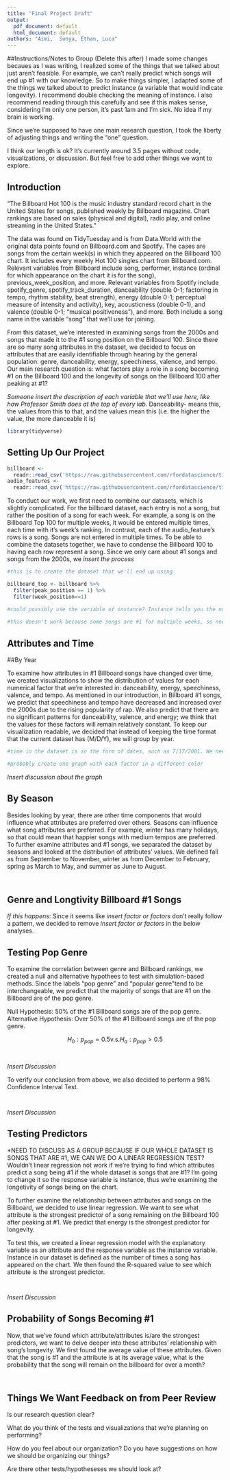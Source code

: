 ```yaml
---
title: "Final Project Draft"
output:
  pdf_document: default
  html_document: default
authors: "Aimi,  Sonya, Ethan, Luca"
---
```


##Instructions/Notes to Group (Delete this after)
I made some changes becaues as I was writing, I realized some of the things that we talked about just aren't feasible. For example, we can't really predict which songs will end up #1 with our knowledge. So to make things simpler, I adapted some of the things we talked about to predict instance (a variable that would indicate longevity). I recommend double checking the meaning of instance. I also recommend reading through this carefully and see if this makes sense, considering I'm only one person, it's past 1am and I'm sick. No idea if my brain is working. 

Since we're supposed to have one main research question, I took the liberty of adjusting things and writing the "one" question. 

I think our length is ok? It's currently around 3.5 pages without code, visualizations, or discussion. But feel free to add other things we want to explore. 

## Introduction

“The Billboard Hot 100 is the music industry standard record chart in the United States for songs, published weekly by Billboard magazine. Chart rankings are based on sales (physical and digital), radio play, and online streaming in the United States.”

The data was found on TidyTuesday and is from Data.World with the original data points found on Billboard.com and Spotify. The cases are songs from the certain week(s) in which they appeared on the Billboard 100 chart. It includes every weekly Hot 100 singles chart from Billboard.com. Relevant variables from Billboard include song, performer, instance (ordinal for which appearance on the chart it is for the song), previous_week_position, and more. Relevant variables from Spotify include spotify_genre, spotify_track_duration, danceability (double 0-1; factoring in tempo, rhythm stability, beat strength), energy (double 0-1; perceptual measure of intensity and activity), key, acousticness (double 0-1), and valence (double 0-1; “musical positiveness”), and more. Both include a song name in the variable "song" that we'll use for joining. 

From this dataset, we're interested in examining songs from the 2000s and songs that made it to the #1 song position on the Billboard 100. Since there are so many song attributes in the dataset, we decided to focus on attributes that are easily identifiable through hearing by the general population: genre, danceability, energy, speechiness, valence, and tempo. Our main research question is: what factors play a role in a song becoming #1 on the Billboard 100 and the longevity of songs on the Billboard 100 after peaking at #1?

*Someone insert the description of each variable that we'll use here, like how Professor Smith does at the top of every lab.*
Danceability- means this, the values from this to that, and the values mean this (i.e. the higher the value, the more danceable it is)


```r
library(tidyverse) 
```
## Setting Up Our Project

```r
billboard <- 
  readr::read_csv('https://raw.githubusercontent.com/rfordatascience/tidytuesday/master/data/2021/2021-09-14/billboard.csv')
audio_features <-
  readr::read_csv('https://raw.githubusercontent.com/rfordatascience/tidytuesday/master/data/2021/2021-09-14/audio_features.csv')
```

To conduct our work, we first need to combine our datasets, which is slightly complicated. For the billboard dataset, each entry is not a song, but rather the position of a song for each week. For example, a song is on the Billboard Top 100 for multiple weeks, it would be entered multiple times, each time with it's week's ranking. In contrast, each of the audio_feature's rows is a song. Songs are not entered in multiple times. To be able to combine the datasets together, we have to condense the Billboard 100 to having each row represent a song. Since we only care about #1 songs and songs from the 2000s, we *insert the process*


```r
#this is to create the dataset that we'll end up using

billboard_top <- billboard %>%
  filter(peak_position == 1) %>%
  filter(week_position==1) 

#could possibly use the variable of instance? Instance tells you the number of times that a song has appeared on the chart. So, if we find the max instance, that would return one song and that would also show you how many weeks it has been on the chart, since instance = number of weeks. 
 
#this doesn't work because some songs are #1 for multiple weeks, so need to clean to have it appear once. Since we're only examining #1 songs, we can just get the songs that have been #1. Don't forget to filter so it's just songs in the 2000s. Need to verify that there are over 500 observations (that's the minimum required by the class)


```


## Attributes and Time

##By Year

To examine how attributes in #1 Billboard songs have changed over time, we created visualizations to show the distribution of values for each numerical factor that we're interested in: danceability, energy, speechiness, valence, and tempo. As mentioned in our introduction, in Billboard #1 songs, we predict that speechiness and tempo have decreased and increased over the 2000s due to the rising popularity of rap. We also predict that there are no significant patterns for danceability, valence, and energy; we think that the values for these factors will remain relatively constant. To keep our visualization readable, we decided that instead of keeping the time format that the current dataset has (M/D/Y), we will group by year. 

```r
#time in the dataset is in the form of dates, such as 7/17/2001. We need to figure out how to only get the year
```


```r
#probably create one graph with each factor in a different color
```


*Insert discussion about the graph*


## By Season

Besides looking by year, there are other time components that would influence what attributes are preferred over others. Seasons can influence what song attributes are preferred. For example, winter has many holidays, so that could mean that happier songs with medium tempos are preferred. To further examine attributes and #1 songs, we separated the dataset by seasons and looked at the distribution of attributes' values. We defined fall as from September to November, winter as from December to February, spring as March to May, and summer as June to August. 

```r

```

```r

```


## Genre and Longtivity Billboard #1 Songs

*If this happens*: Since it seems like *insert factor or factors* don't really follow a pattern, we decided to remove *insert factor or factors* in the below analyses. 

## Testing Pop Genre
To examine the correlation between genre and Billboard rankings, we created a null and alternative hypothees to test with simulation-based methods. Since the labels "pop genre" and "popular genre"tend to be interchangeable, we predict that the majority of songs that are #1 on the Billboard are of the pop genre. 

Null Hypothesis: 50% of the #1 Billboard songs are of the pop genre. 
Alternative Hypothesis: Over 50% of the #1 Billboard songs are of the pop genre. 

$$H_0: p_{pop} = 0.5 \text{v.s.} H_a: p_{pop} > 0.5$$
```r

```

```visualizing-null-p-value

```
*Insert Discussion*


To verify our conclusion from above, we also decided to perform a 98% Confidence Interval Test. 

```r

```

```r

```
*Insert Discussion*

## Testing Predictors

*NEED TO DISCUSS AS A GROUP BECAUSE IF OUR WHOLE DATASET IS SONGS THAT ARE #1, WE CAN WE DO A LINEAR REGRESSION TEST? Wouldn't linear regression not work if we're trying to find which attributes predict a song being #1 if the whole dataset is songs that are #1? I'm going to change it so the response variable is instance, thus we're examining the longetivity of songs being on the chart. 

To further examine the relationship between attributes and songs on the Billboard, we decided to use linear regression. We want to see what attribute is the strongest predictor of a song remaining on the Billboard 100 after peaking at #1. We predict that energy is the strongest predictor for longevity. 

To test this, we created a linear regression model with the explanatory variable as an attribute and the response variable as the instance variable. Instance in our dataset is defined as the number of times a song has appeared on the chart. We then found the R-squared value to see which attribute is the strongest predictor. 

```r

```

```r

```
*Insert Discussion*


## Probability of Songs Becoming #1


Now, that we've found which attribute/attributes is/are the strongest predictors, we want to delve deeper into these attributes' relationship with song's longevity. We first found the average value of these attributes. Given that the song is #1 and the attribute is at its average value, what is the probability that the song will remain on the billboard for over a month? 

```r

```

```r

```



## Things We Want Feedback on from Peer Review
Is our research question clear?

What do you think of the tests and visualizations that we're planning on performing? 

How do you feel about our organization? Do you have suggestions on how we should be organizing our things?

Are there other tests/hypotheseses we should look at?
